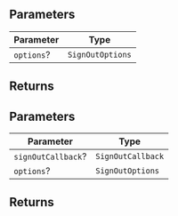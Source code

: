 ## Parameters

| Parameter  | Type             |
| ---------- | ---------------- |
| `options`? | `SignOutOptions` |

## Returns

## Parameters

| Parameter          | Type              |
| ------------------ | ----------------- |
| `signOutCallback`? | `SignOutCallback` |
| `options`?         | `SignOutOptions`  |

## Returns
